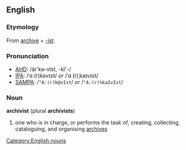 == English ==
=== Etymology ===
From {{E.}} [[archive]] + [[-ist]]

=== Pronunciation ===
*[[AHD]]: /är'kə-vĭst, -kī'-/
*[[Wiktionary:Pronunciation_key|IPA]]: /ˈɑː(r)kəvɪst/ ''or'' /ˈɑː(r)ˌkaɪvɪst/
*[[Wiktionary:Pronunciation_key|SAMPA]]: /<tt>"A:(r)k@vIst</tt>/ ''or'' /<tt>"A:(r)%kaIvIst</tt>/

=== Noun ===
'''archivist''' (plural '''archivists''')
#one who is in charge, or performs the task of, creating, collecting, cataloguing, and organising [[archive]]s

[[Category:English nouns]]